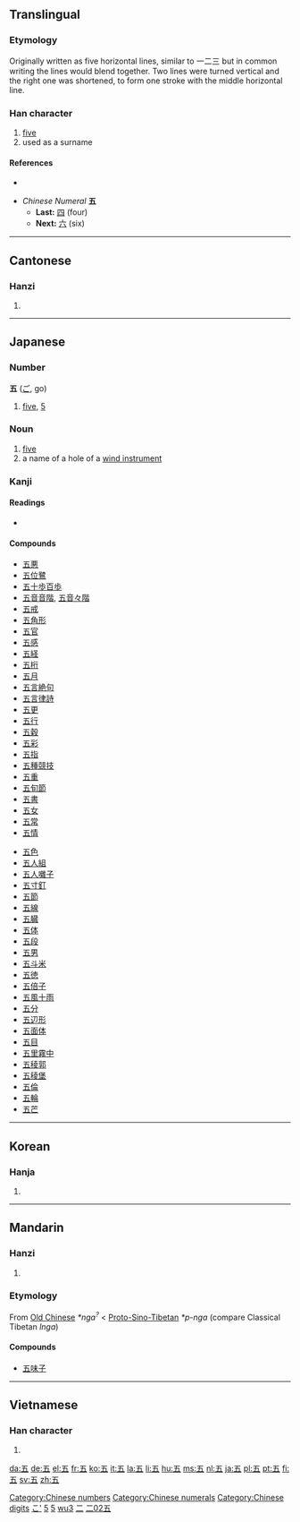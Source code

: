 {{see|伍}}<!-- may be replaced by zh-forms -->
==Translingual==
{{Han stroke|[[image:五-order.gif]]}}
{{Han stroke|[[image:五-bw.png|200px]]}}

===Etymology===
Originally written as five horizontal lines, similar to 一二三 but in common writing the lines would blend together. Two lines were turned vertical and the right one was shortened, to form one stroke with the middle horizontal line.

===Han character===
{{Han char|rn=7|rad=二|as=02|sn=4|four=1010<sub>7</sub>|canj=一木一 (MDM)}}

# [[five]]
# used as a surname

====References====
* {{Han ref|kx=0086.110|dkj=00257|dj=0178.040|hdz=10011.030|uh=4E94|ud=20116|bh=A4AD|bd=42157}}

* ''Chinese Numeral'' '''五 '''
** '''Last:''' [[四]] (four)
** '''Next:''' [[六]] (six)

[[Category:Chinese numbers]]
[[Category:Chinese numerals]]
[[Category:Chinese digits]]
----

==Cantonese==

===Hanzi===
{{yue-hanzi|jyut=|y=ng5}}

# {{defn|Cantonese}}

----

==Japanese==

===Number===
'''五''' ([[ご]], go)

# [[five]], [[5]]

===Noun===
{{ja-noun|k|hira=ご|rom=go|hidx=こ'}}

# [[five]]
# a name of a hole of a [[wind instrument]]

===Kanji===
{{ja-kanji|grade=|rs=二02}}

====Readings====
* {{ja-readings|on=[[ご]] (''go'')|kun=[[いつ]] (''itsu''), [[いつつ]] ([[五つ]], ''itsutsu'')|nanori=[[い]] (''i''), [[さ]] (''sa''), [[さつ]] (''satsu''), [[ち]] (''chi''), [[ふ]] (''fu''), [[み]] (''mi''), [[め]] (''me'')}}

====Compounds====
{{top2}}
* [[五悪]]
* [[五位鷺]]
* [[五十歩百歩]]
* [[五音音階]], [[五音々階]]
* [[五戒]]
* [[五角形]]
* [[五官]]
* [[五感]]
* [[五経]]
* [[五桁]]
* [[五月]]
* [[五言絶句]]
* [[五言律詩]]
* [[五更]]
* [[五行]]
* [[五穀]]
* [[五彩]]
* [[五指]]
* [[五種競技]]
* [[五重]]
* [[五旬節]]
* [[五書]]
* [[五女]]
* [[五常]]
* [[五情]]
{{mid2}}
* [[五色]]
* [[五人組]]
* [[五人囃子]]
* [[五寸釘]]
* [[五節]]
* [[五線]]
* [[五臓]]
* [[五体]]
* [[五段]]
* [[五男]]
* [[五斗米]]
* [[五徳]]
* [[五倍子]]
* [[五風十雨]]
* [[五分]]
* [[五辺形]]
* [[五面体]]
* [[五目]]
* [[五里霧中]]
* [[五稜郭]]
* [[五稜堡]]
* [[五倫]]
* [[五輪]]
* [[五芒]]
{{bottom}}

[[Category:1000 Japanese basic words|こ']]
[[Category:Japanese numbers|5]]

----

==Korean==

===Hanja===
{{ko-hanja|hangeul=오|rv=o|mr=o|y=o|eumhun=다섯|ehrv=daseot|ehmr=tasŏt|ehy=tases}}

# {{defn|Korean}}

[[Category:Korean numbers|5]]

----

==Mandarin==

===Hanzi===
{{cmn-hanzi|pin=[[wǔ]] ([[wu3]])|wg=wu<sup>3</sup>}}

# {{defn|Mandarin}}

===Etymology===

From [[Old Chinese]] ''*nga<sup>?</sup>'' < [[Proto-Sino-Tibetan]] ''*p-nga'' (compare Classical Tibetan ''lnga'')

====Compounds====
{{rfc-level|Compounds at L4+ not in L3 POS section}}
* [[五味子]]

[[Category:zh-cn:Numbers|wu3]]
[[Category:zh-tw:Numbers|二]]

----

==Vietnamese==

===Han character===
{{vi-hantu|ngũ}}

# {{defn|Vietnamese}}

[[Category:Grade 1 kanji|二02五]]

[[da:五]]
[[de:五]]
[[el:五]]
[[fr:五]]
[[ko:五]]
[[it:五]]
[[la:五]]
[[li:五]]
[[hu:五]]
[[ms:五]]
[[nl:五]]
[[ja:五]]
[[pl:五]]
[[pt:五]]
[[fi:五]]
[[sv:五]]
[[zh:五]]